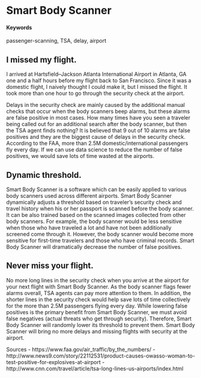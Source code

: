 # Smart Body Scanner {#smart-body-scanner}

#### Keywords

passenger-scanning, TSA, delay, airport

## I missed my flight.
I arrived at Hartsfield–Jackson Atlanta International Airport in Atlanta, GA one and a half hours before my flight back to San Francisco. Since it was a domestic flight, I naively thought I could make it, but I missed the flight. It took more than one hour to go through the security check at the airport.

Delays in the security check are mainly caused by the additional manual checks that occur when the body scanners beep alarms, but these alarms are false positive in most cases. How many times have you seen a traveler being called out for an additional search after the body scanner, but then the TSA agent finds nothing? It is believed that 9 out of 10 alarms are false positives and they are the biggest cause of delays in the security check. According to the FAA, more than 2.5M domestic/international passengers fly every day. If we can use data science to reduce the number of false positives, we would save lots of time wasted at the airports.

## Dynamic threshold.
Smart Body Scanner is a software which can be easily applied to various body scanners used across different airports. Smart Body Scanner dynamically adjusts a threshold based on traveler's security check and travel history when his or her passport is scanned before the body scanner. It can be also trained based on the scanned images collected from other body scanners. For example, the body scanner would be less sensitive when those who have traveled a lot and have not been additionally screened come through it. However, the body scanner would become more sensitive for first-time travelers and those who have criminal records. Smart Body Scanner will dramatically decrease the number of false positives.   

## Never miss your flight.
No more long lines in the security check when you arrive at the airport for your next flight with Smart Body Scanner. As the body scanner flags fewer alarms overall, TSA agents can pay more attention to them. In addition, the shorter lines in the security check would help save lots of time collectively for the more than 2.5M passengers flying every day. While lowering false positives is the primary benefit from Smart Body Scanner, we must avoid false negatives (actual threats who get through security). Therefore, Smart Body Scanner will randomly lower its threshold to prevent them. Smart Body Scanner will bring no more delays and missing flights with security at the airport.

Sources
 - https://www.faa.gov/air_traffic/by_the_numbers/
 - http://www.news9.com/story/22112531/product-causes-owasso-woman-to-test-positive-for-explosives-at-airport
 - http://www.cnn.com/travel/article/tsa-long-lines-us-airports/index.html
